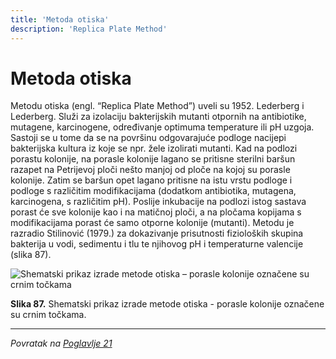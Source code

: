 ```yaml
---
title: 'Metoda otiska'
description: 'Replica Plate Method'
---
```


# Metoda otiska

Metodu otiska (engl. “Replica Plate Method”) uveli su 1952. Lederberg i Lederberg. Služi za izolaciju bakterijskih mutanti otpornih na antibiotike, mutagene, karcinogene, određivanje optimuma temperature ili pH uzgoja. Sastoji se u tome da se na površinu odgovarajuće podloge nacijepi bakterijska kultura iz koje se npr. žele izolirati mutanti. Kad na podlozi porastu kolonije, na porasle kolonije lagano se pritisne sterilni baršun razapet na Petrijevoj ploči nešto manjoj od ploče na kojoj su porasle kolonije. Zatim se baršun opet lagano pritisne na istu vrstu podloge i podloge s različitim modifikacijama (dodatkom antibiotika, mutagena, karcinogena, s različitim pH). Poslije inkubacije na podlozi istog sastava porast će sve kolonije kao i na matičnoj ploči, a na pločama kopijama s modifikacijama porast će samo otporne kolonije (mutanti). Metodu je razradio Stilinović (1979.) za dokazivanje prisutnosti fizioloških skupina bakterija u vodi, sedimentu i tlu te njihovog pH i temperaturne valencije (slika 87).

![Shematski prikaz izrade metode otiska – porasle kolonije označene su crnim točkama](/Images/slika87.jpg)

**Slika 87.** Shematski prikaz izrade metode otiska - porasle kolonije označene su crnim točkama.

---

*Povratak na [Poglavlje 21](/poglavlje-21)*


